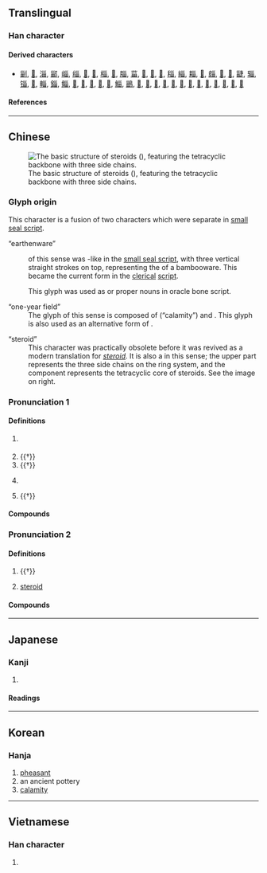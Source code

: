 {{also|畄|𤰝}}
{{character info}}
{{character info|0x2F936}}
==Translingual==

===Han character===
{{Han char|rn=102|rad=田|as=03|sn=8|four=22600|canj=VVW|ids=⿱巛田}}

====Derived characters====
* [[㓯]], [[𡸟]], [[淄]], [[䣎]], [[崰]], [[缁]], [[𤱽]], [[𤱾]], [[椔]], [[𤉣]], [[䐉]], [[菑]], [[𣓩]], [[𤲑]], [[𥚉]], [[䅔]], [[緇]], [[䎩]], [[𧇄]], [[㿳]], [[𨿴]], [[𩜊]], [[疀]], [[辎]], [[锱]], [[𤲙]], [[輜]], [[錙]], [[鲻]], [[𤳊]], [[𩋝]], [[𩗮]], [[𧑳]], [[𤳤]], [[鯔]], [[鶅]], [[𤳫]], [[𤳯]], [[𤳲]], [[𪋍]], [[𤴅]], [[𡙂]], [[𥓲]], [[𧱥]], [[𪺟]], [[𫳗]], [[𫻾]], [[𬌊]], [[𬯞]]

====References====
{{Han ref|kx=0759.110|dkj=21742|dj=1169.110|hdz=42531.050|uh=753E}}

----

==Chinese==
{{zh-forms}}
{{zh-wp}}
[[File:Cholestan.png|thumb|The basic structure of steroids ({{lang|zh|甾}}), featuring the tetracyclic backbone with three side chains.]]

===Glyph origin===
{{Han etym}}
This character is a fusion of two characters which were separate in [[small seal script]].

;“earthenware”
:{{lang|zh|甾}} of this sense was {{och-l|𠙾}}-like in the [[small seal script]], with three vertical straight strokes on top, representing the {{liushu|p|nocap=1}} of a bambooware. This became the current form in the [[clerical]] [[script]].

:This glyph was used as {{och-l|載|id=3}} or proper nouns in oracle bone script.

;“one-year field”
:The glyph of this sense is composed of {{och-l|𡿧}} (“calamity”) and {{och-l|田|field}}. This glyph is also used as an alternative form of {{och-l|災}}.

;“steroid”
:This character was practically obsolete before it was revived as a modern translation for ''[[steroid]]''. It is also a {{liushu|p|nocap=1}} in this sense; the upper part represents the three side chains on the ring system, and the {{lang|zh|田}} component represents the tetracyclic core of steroids. See the image on right.

===Pronunciation 1===
{{zh-pron
|m=zī
|c=zi1
|mc=y
|oc=y
|cat=n
}}

====Definitions====
{{zh-hanzi}}

# {{zh-hg}} {{n-g|Name of an [[ancient]] [[earthen]] [[alcohol]] [[vessel]].}}
# {{†}} {{zh-div|水}} {{zh-original|淄|Zi River, a river in [[Shandong]] province}}
# {{†}} {{zh-alt-form|𨿴|a kind of [[pheasant]]}}
# {{zh-hg}} {{zh-alt-form|菑|[[ground]] that has been under [[cultivation]] for [[one]] [[year]]}}
# {{†}} {{lb|zh|historical}} {{n-g|An [[ancient]] [[placename]].}}

====Compounds====
{{zh-der|甾川|臨甾|甾丘|甾縣}}

===Pronunciation 2===
{{zh-pron
|m=zāi
|c=zoi1
|mn=qz:chir/xm,zz:chu/ml:chai
|mn_note=chai - colloquial
|cat=n
}}

====Definitions====
{{zh-hanzi}}

# {{†}} {{zh-alt-form|災|[[calamity]]; [[disaster]]}}
# {{zh-div|族|體}} {{lb|zh|steroid}} [[steroid]]

====Compounds====
{{zh-der|甾體|甾族|甾烷|甾醇|睪甾酮|甾環|羊毛甾醇|甾核|雄甾烯酮|雌甾四烯|植物甾醇|雄甾烯醇|孕甾酮|黃體甾酮|甾酮|甾族化合物|非那甾胺|麥角甾醇|皮質甾醇|雄甾酮|非甾體抗炎藥|甾類}}

----

==Japanese==

===Kanji===
{{ja-kanji|rs=田03}}

# {{rfdef|ja|sort=田03}}

====Readings====
{{ja-readings
|goon=さい, し
|kanon=さい, し
|kun=かめ-}}

----

==Korean==

===Hanja===
{{ko-hanja|hangeul=[[재]]|rv=jae|mr=chae}}

# [[pheasant]]
# an ancient pottery
# [[calamity]]

----

==Vietnamese==

===Han character===
{{vi-hantu|[[tai]]|rs=田03}}

# {{rfdef|vi|sort=田03}}
